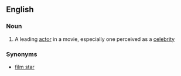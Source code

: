 ==English==

===Noun===
{{wikipedia}}
{{en-noun|sg=[[movie]] [[star]]}}

# A leading [[actor]] in a movie, especially one perceived as a [[celebrity]]

===Synonyms===
*[[film star]]